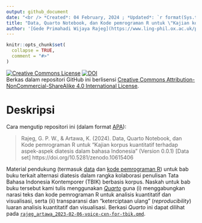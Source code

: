 ```yaml
---
output: github_document
date: "<br /> *Created*: 04 February, 2024 ; *Updated*: `r format(Sys.time(), '%d %B, %Y')`"
title: "Data, Quarto Notebook, dan Kode pemrograman R untuk \"Kajian korpus kuantitatif terhadap aspek-aspek diatesis dalam bahasa Indonesia\""
author: '[Gede Primahadi Wijaya Rajeg](https://www.ling-phil.ox.ac.uk/people/gede-rajeg) <a itemprop="sameAs" content="https://orcid.org/0000-0002-2047-8621" href="https://orcid.org/0000-0002-2047-8621" target="orcid.widget" rel="noopener noreferrer" style="vertical-align:top;"><img src="https://orcid.org/sites/default/files/images/orcid_16x16.png" style="width:1em;margin-right:.5em;" alt="ORCID iD icon"></a> & [Ketut Artawa](https://udayananetworking.unud.ac.id/professor/1784) <a itemprop="sameAs" content="https://orcid.org/0000-0003-3759-1783" href="https://orcid.org/0000-0003-3759-1783" target="orcid.widget" rel="noopener noreferrer" style="vertical-align:top;"><img src="https://orcid.org/sites/default/files/images/orcid_16x16.png" style="width:1em;margin-right:.5em;" alt="ORCID iD icon"></a>'
---
```


<!-- README.md is generated from README.Rmd. Please edit that file -->

```r
knitr::opts_chunk$set(
  collapse = TRUE,
  comment = "#>"
)
```

<!-- badges: start -->

<a rel="license" href="http://creativecommons.org/licenses/by-nc-sa/4.0/"><img alt="Creative Commons License" style="border-width:0" src="https://i.creativecommons.org/l/by-nc-sa/4.0/88x31.png" /></a> [![DOI](https://zenodo.org/badge/DOI/10.5281/zenodo.10615406.svg)](https://doi.org/10.5281/zenodo.10615406) <br />Berkas dalam repositori GitHub ini berlisensi <a rel="license" href="http://creativecommons.org/licenses/by-nc-sa/4.0/">Creative Commons Attribution-NonCommercial-ShareAlike 4.0 International License</a>.

<!-- badges: end -->

# Deskripsi

Cara mengutip repositori ini (dalam format [APA](https://apastyle.apa.org/style-grammar-guidelines/references/examples)):

> Rajeg, G. P. W., & Artawa, K. (2024). Data, Quarto Notebook, dan Kode pemrograman R untuk “Kajian korpus kuantitatif terhadap aspek-aspek diatesis dalam bahasa Indonesia” (Version 0.0.1) [Data set] https://doi.org/10.5281/zenodo.10615406

Material pendukung (termasuk [data](https://github.com/gederajeg/diatesis-bahasa-indonesia/tree/main/data) dan [kode pemrograman R](https://github.com/gederajeg/diatesis-bahasa-indonesia/tree/main/codes)) untuk bab buku terkait alternasi diatesis dalam rangka kolaborasi penulisan Tata Bahasa Indonesia Kontemporer (TBIK) berbasis korpus. Naskah untuk bab buku tersebut kami tulis menggunakan [*Quarto*](https://quarto.org/) guna (i) menggabungkan narasi teks dan kode pemrograman R untuk analisis kuantitatif dan visualisasi, serta (ii) transparansi dan “keterciptaan ulang” (*reproducibility*) luaran analisis kuantitatif dan visualisasi. Berkasi *Quarto* ini dapat dilihat pada [`rajeg_artawa_2023-02-06-voice-cxn-for-tbik.qmd`](https://github.com/gederajeg/diatesis-bahasa-indonesia/blob/main/rajeg_artawa_2023-02-06-voice-cxn-for-tbik.qmd).